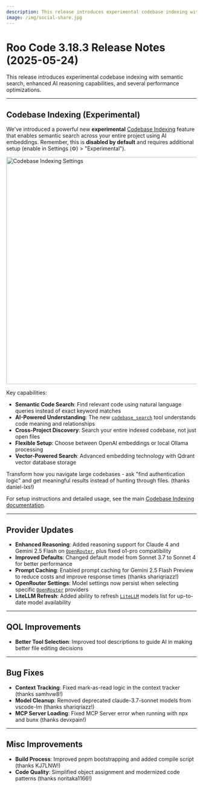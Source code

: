 ```yaml
---
description: This release introduces experimental codebase indexing with semantic search, enhanced AI reasoning capabilities, and several performance optimizations.
image: /img/social-share.jpg
---
```


# Roo Code 3.18.3 Release Notes (2025-05-24)

This release introduces experimental codebase indexing with semantic search, enhanced AI reasoning capabilities, and several performance optimizations.

---

## Codebase Indexing (Experimental)
We've introduced a powerful new **experimental** [Codebase Indexing](/features/codebase-indexing) feature that enables semantic search across your entire project using AI embeddings. Remember, this is **disabled by default** and requires additional setup (enable in Settings (⚙️) > "Experimental").

<img src="/img/codebase-indexing/codebase-indexing.png" alt="Codebase Indexing Settings" width="600" />

Key capabilities:
*   **Semantic Code Search**: Find relevant code using natural language queries instead of exact keyword matches
*   **AI-Powered Understanding**: The new [`codebase_search`](/advanced-usage/available-tools/codebase-search) tool understands code meaning and relationships
*   **Cross-Project Discovery**: Search your entire indexed codebase, not just open files
*   **Flexible Setup**: Choose between OpenAI embeddings or local Ollama processing
*   **Vector-Powered Search**: Advanced embedding technology with Qdrant vector database storage

Transform how you navigate large codebases - ask "find authentication logic" and get meaningful results instead of hunting through files. (thanks daniel-lxs!)

For setup instructions and detailed usage, see the main [Codebase Indexing documentation](/features/codebase-indexing).

---

## Provider Updates

*   **Enhanced Reasoning**: Added reasoning support for Claude 4 and Gemini 2.5 Flash on [`OpenRouter`](/providers/openrouter), plus fixed o1-pro compatibility
*   **Improved Defaults**: Changed default model from Sonnet 3.7 to Sonnet 4 for better performance
*   **Prompt Caching**: Enabled prompt caching for Gemini 2.5 Flash Preview to reduce costs and improve response times (thanks shariqriazz!)
*   **OpenRouter Settings**: Model settings now persist when selecting specific [`OpenRouter`](/providers/openrouter) providers
*   **LiteLLM Refresh**: Added ability to refresh [`LiteLLM`](/providers/litellm) models list for up-to-date model availability

---

## QOL Improvements

*   **Better Tool Selection**: Improved tool descriptions to guide AI in making better file editing decisions

---

## Bug Fixes

*   **Context Tracking**: Fixed mark-as-read logic in the context tracker (thanks samhvw8!)
*   **Model Cleanup**: Removed deprecated claude-3.7-sonnet models from vscode-lm (thanks shariqriazz!)
*   **MCP Server Loading**: Fixed MCP Server error when running with npx and bunx (thanks devxpain!)

---

## Misc Improvements

*   **Build Process**: Improved pnpm bootstrapping and added compile script (thanks KJ7LNW!)
*   **Code Quality**: Simplified object assignment and modernized code patterns (thanks noritaka1166!)